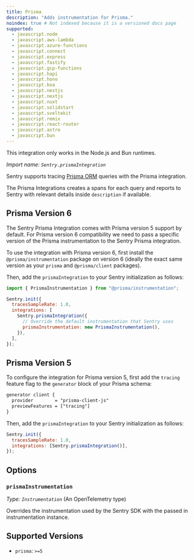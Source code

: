 ```yaml
---
title: Prisma
description: "Adds instrumentation for Prisma."
noindex: true # Not indexed because it is a versioned docs page
supported:
  - javascript.node
  - javascript.aws-lambda
  - javascript.azure-functions
  - javascript.connect
  - javascript.express
  - javascript.fastify
  - javascript.gcp-functions
  - javascript.hapi
  - javascript.hono
  - javascript.koa
  - javascript.nestjs
  - javascript.nextjs
  - javascript.nuxt
  - javascript.solidstart
  - javascript.sveltekit
  - javascript.remix
  - javascript.react-router
  - javascript.astro
  - javascript.bun
---
```


<Alert>

This integration only works in the Node.js and Bun runtimes.

</Alert>

_Import name: `Sentry.prismaIntegration`_

Sentry supports tracing [Prisma ORM](https://www.prisma.io/) queries with the Prisma integration.

The Prisma Integrations creates a spans for each query and reports to Sentry with relevant details inside `description` if available.

## Prisma Version 6

The Sentry Prisma Integration comes with Prisma version 5 support by default. For Prisma version 6 compatibility we need to pass a specific version of the Prisma instrumentation to the Sentry Prisma integration.

To use the integration with Prisma version 6, first install the `@prisma/instrumentation` package on version 6 (ideally the exact same version as your `prisma` and `@prisma/client` packages).

Then, add the `prismaIntegration` to your Sentry initialization as follows:

```javascript {1,6-9}
import { PrismaInstrumentation } from "@prisma/instrumentation";

Sentry.init({
  tracesSampleRate: 1.0,
  integrations: [
    Sentry.prismaIntegration({
      // Override the default instrumentation that Sentry uses
      prismaInstrumentation: new PrismaInstrumentation(),
    }),
  ],
});
```

## Prisma Version 5

To configure the integration for Prisma version 5, first add the `tracing` feature flag to the `generator` block of your Prisma schema:

```txt {tabTitle: Prisma Schema} {filename: schema.prisma} {3}
generator client {
  provider        = "prisma-client-js"
  previewFeatures = ["tracing"]
}
```

Then, add the `prismaIntegration` to your Sentry initialization as follows:

```javascript {3}
Sentry.init({
  tracesSampleRate: 1.0,
  integrations: [Sentry.prismaIntegration()],
});
```

## Options

### `prismaInstrumentation`

_Type: `Instrumentation`_ (An OpenTelemetry type)

Overrides the instrumentation used by the Sentry SDK with the passed in instrumentation instance.

## Supported Versions

- `prisma`: `>=5`
